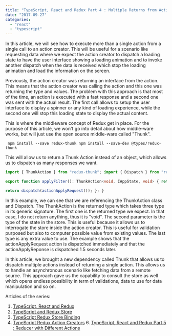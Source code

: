 ```yaml
---
title: "TypeScript, React and Redux Part 4 : Multiple Returns from Action Creator"
date: "2017-09-27"
categories: 
  - "react"
  - "typescript"
---
```


In this article, we will see how to execute more than a single action from a single call to an action creator. This will be useful for a scenario like requesting data where we expect the action creator to dispatch a loading state to have the user interface showing a loading animation and to invoke another dispatch when the data is received which stop the loading animation and load the information on the screen.

Previously, the action creator was returning an interface from the action. This means that the action creator was calling the action and this one was returning the type and values. The problem with this approach is that most of the time, an action is executed with a fast response and a second one was sent with the actual result. The first call allows to setup the user interface to display a spinner or any kind of loading experience, while the second one will stop this loading state to display the actual content.

This is where the middleware concept of Redux get in place. For the purpose of this article, we won't go into detail about how middle-ware works, but will just use the open source middle-ware called "Thunk".

``` 
 npm install --save redux-thunk npm install --save-dev @types/redux-thunk 
``` 

This will allow us to return a Thunk Action instead of an object, which allows us to dispatch as many responses we want.

```typescript
import { ThunkAction } from "redux-thunk"; import { Dispatch } from "redux";

export function applyFilter(): ThunkAction<void, IAppState, void> { return (dispatch: Dispatch<IUpdateFilterAction>, getState: () => IAppState, extra: any) => { setTimeout(() => { const fakePayload = {} as IResults; // Simulate date from response through Ajax response dispatch(actionApplyResponse(fakePayload)); }, 1500);

return dispatch(actionApplyRequest()); }; } 
``` 
 In this example, we can see that we are referencing the ThunkAction class and Dispatch. The ThunkAction is the returned type which takes three type in its generic signature. The first one is the returned type we expect. In that case, I do not return anything, thus it is "void". The second parameter is the type of the state in the store. This is useful because it allows us to interrogate the store inside the action creator. This is useful for validation purposed but also to computer possible value from existing values. The last type is any extra value to use. The example shows that the actionApplyRequest action is dispatched immediately and that the actionApplyReponse is dispatched 1.5 seconds later.

In this article, we brought a new dependency called Thunk that allows us to dispatch multiple actions instead of returning a single action. This allows us to handle an asynchronous scenario like fetching data from a remote source. This approach gave us the capability to consult the store as well which opens endless possibility in term of validations, data to use for data manipulation and so on.

Articles of the series:

1. [TypeScript, React and Redux](http://patrickdesjardins.com/blog/typescript-react-and-redux-part-1-the-big-picture)
2. [TypeScript and Redux Store](http://patrickdesjardins.com/blog/typescript-react-and-redux-part-2-creating-the-store-and-the-reducer)
3. [TypeScript Redux Store Binding](http://patrickdesjardins.com/blog/typescript-react-and-redux-part-3-binding-the-store-and-component)
4. [TypeScript Redux Action Creators](http://patrickdesjardins.com/blog/typescript-react-and-redux-part-4-multiple-returns-from-action-creator)
[](http://patrickdesjardins.com/blog/typescript-react-and-redux-part-4-multiple-returns-from-action-creator)6. [](http://patrickdesjardins.com/blog/typescript-react-and-redux-part-4-multiple-returns-from-action-creator)[TypeScript, React and Redux Part 5 : Reducer with Different Actions](http://patrickdesjardins.com/blog/typescript-react-and-redux-part-5-reducer-with-different-actions)
[](http://patrickdesjardins.com/blog/typescript-react-and-redux-part-5-reducer-with-different-actions)
